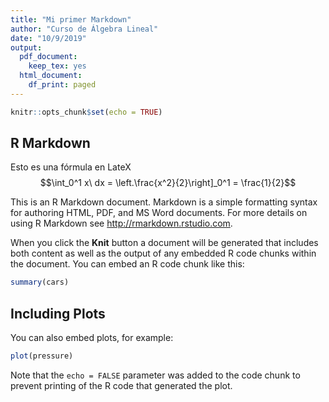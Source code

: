 ```yaml
---
title: "Mi primer Markdown"
author: "Curso de Álgebra Lineal"
date: "10/9/2019"
output:
  pdf_document: 
    keep_tex: yes
  html_document:
    df_print: paged
---
```


```r
knitr::opts_chunk$set(echo = TRUE)
```

## R Markdown

Esto es una fórmula en LateX
$$\int_0^1 x\ dx = \left.\frac{x^2}{2}\right]_0^1 = \frac{1}{2}$$

This is an R Markdown document. Markdown is a simple formatting syntax for authoring HTML, PDF, and MS Word documents. For more details on using R Markdown see <http://rmarkdown.rstudio.com>.

When you click the **Knit** button a document will be generated that includes both content as well as the output of any embedded R code chunks within the document. You can embed an R code chunk like this:

```r
summary(cars)
```

## Including Plots

You can also embed plots, for example:

```r
plot(pressure)
```

Note that the `echo = FALSE` parameter was added to the code chunk to prevent printing of the R code that generated the plot.
